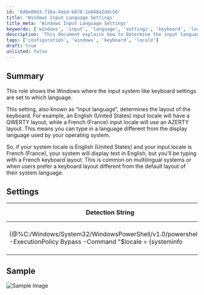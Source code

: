 ```yaml
---
id: '6d8e0943-716a-4ebd-b878-1e648a2ddc56'
title: 'Windows Input Language Settings'
title_meta: 'Windows Input Language Settings'
keywords: ['windows', 'input', 'language', 'settings', 'keyboard', 'locale']
description: 'This document explains how to determine the input language settings on Windows systems, highlighting the differences between system locale and input locale, and how they affect keyboard layouts for multilingual users.'
tags: ['configuration', 'windows', 'keyboard', 'locale']
draft: true
unlisted: false
---
```

## Summary

This role shows the Windows where the input system like keyboard settings are set to which language.

This setting, also known as “input language”, determines the layout of the keyboard. For example, an English (United States) input locale will have a QWERTY layout, while a French (France) input locale will use an AZERTY layout. This means you can type in a language different from the display language used by your operating system. 

So, if your system locale is English (United States) and your input locale is French (France), your system will display text in English, but you’ll be typing with a French keyboard layout. This is common on multilingual systems or when users prefer a keyboard layout different from the default layout of their system language.

## Settings

| Detection String                                                                                                                                               | Comparator | Result                           | Applicable OS |
|----------------------------------------------------------------------------------------------------------------------------------------------------------------|------------|----------------------------------|----------------|
| \{@%C:/Windows/System32/WindowsPowerShell/v1.0/powershell.exe -ExecutionPolicy Bypass -Command "$locale = (systeminfo | findstr /B /C:'Input Locale') -replace 'Input Locale:',''; $locale.trim()"@%} | Exists     | en-us;English (United States)   | Windows        |

## Sample

![Sample Image](../../static/img/Dynamic-Input-Language-Role/image_1.png)














